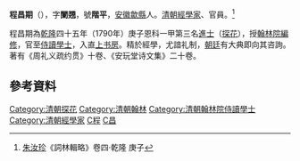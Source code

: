 '''程昌期'''（{{bd|?||?|}}），字'''闌翘'''，號'''階平'''，[[安徽|安徽]][[歙縣|歙縣]]人。[[清朝|清朝]][[經學家|經學家]]、官員。<ref>[[朱汝珍|朱汝珍]]《詞林輯略》卷四·乾隆 庚子</ref>

程昌期為[[乾隆|乾隆]]四十五年（1790年）庚子恩科一甲第三名[[進士|進士]]（[[探花|探花]]），授[[翰林院編修|翰林院編修]]，官至[[侍讀學士|侍讀學士]]，入直[[上书房|上书房]]。精於經學，尤諳礼制，[[朝廷|朝廷]]有大典即向其咨詢。著有《周礼义疏约贯》十卷、《安玩堂诗文集》二十卷。

==參考資料==
{{reflist}}

{{清朝人物小作品}}
{{乾隆四十五年庚子恩科殿試金榜}}
{{DEFAULTSORT:Cheng程}}
[[Category:清朝探花|Category:清朝探花]]
[[Category:清朝翰林|Category:清朝翰林]]
[[Category:清朝翰林院侍讀學士|Category:清朝翰林院侍讀學士]]
[[Category:清朝經學家|Category:清朝經學家]]
[[Category:歙縣人|C程]]
[[Category:程姓|C昌]]